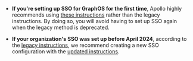 <Tip>

- **If you're setting up SSO for GraphOS for the first time**, Apollo highly recommends using [these instructions](#setup) rather than the legacy instructions. By doing so, you will avoid having to set up SSO again when the legacy method is deprecated.

- **If your organization's SSO was set up before April 2024**, according to the [legacy instructions](#legacy-setup), we recommend creating a new SSO configuration with the [updated instructions](#setup).

</Tip>
